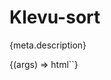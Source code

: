 
<Meta title="Components/Sort" component="klevu-sort" argTypes={meta.argTypes} parameters={meta.parameters} />

# Klevu-sort

<Description>{meta.description}</Description>

<Canvas>
  <Story
    name="Sort"
    args={{
      variant: "default",
    }}
  >
    {(args) => html`<klevu-sort variant=${args.variant}></klevu-sort>`}
  </Story>
</Canvas>

<ArgsTable story="Sort" />
